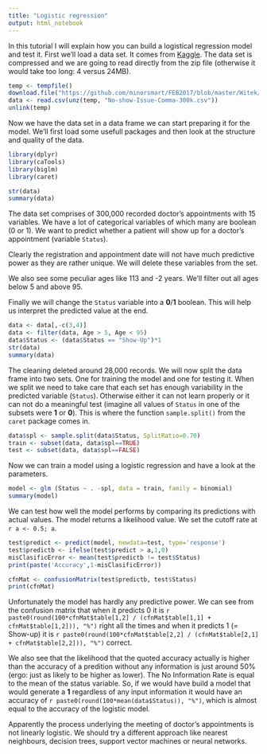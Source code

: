 ```yaml
---
title: "Logistic regression"
output: html_notebook
---
```


In this tutorial I will explain how you can build a logistical regression model and test it. First we'll load a data set. It comes from [Kaggle](https://www.kaggle.com/joniarroba/noshowappointments). The data set is compressed and we are going to read directly from the zip file (otherwise it would take too long: 4 versus 24MB).

```r
temp <- tempfile()
download.file("https://github.com/minorsmart/FEB2017/blob/master/Witek/doctor/No-show-Issue-Comma-300k.csv.zip?raw=true",temp)
data <- read.csv(unz(temp, "No-show-Issue-Comma-300k.csv"))
unlink(temp)
```

Now we have the data set in a data frame we can start preparing it for the model. We'll first load some usefull packages and then look at the structure and quality of the data.

```r
library(dplyr)
library(caTools)
library(biglm)
library(caret)

str(data)
summary(data)
```

The data set comprises of 300,000 recorded doctor's appointments with 15 variables. We have a lot of categorical variables of which many are boolean (0 or 1). We want to predict whether a patient will show up for a doctor's appointment (variable `Status`).

Clearly the registration and appointment date will not have much predictive power as they are rather unique. We will delete these variables from the set.

We also see some peculiar ages like 113 and -2 years. We'll filter out all ages below 5 and above 95.

Finally we will change the `Status` variable into a **0**/**1** boolean. This will help us interpret the predicted value at the end.

```r
data <- data[,-c(3,4)]
data <- filter(data, Age > 5, Age < 95)
data$Status <- (data$Status == "Show-Up")*1
str(data)
summary(data)
```

The cleaning deleted around 28,000 records. We will now split the data frame into two sets. One for training the model and one for testing it. When we split we need to take care that each set has enough variability in the predicted variable (`Status`). Otherwise either it can not learn properly or it can not do a meaningful test (imagine all values of `Status` in one of the subsets were **1** or **0**). This is where the function `sample.split()` from the `caret` package comes in.

```r
data$spl <- sample.split(data$Status, SplitRatio=0.70)
train <- subset(data, data$spl==TRUE)
test <- subset(data, data$spl==FALSE)
```

Now we can train a model using a logistic regression and have a look at the parameters.

```r
model <- glm (Status ~ . -spl, data = train, family = binomial)
summary(model)
```
We can test how well the model performs by comparing its predictions with actual values. The model returns a likelihood value. We set the cutoff rate at `r a <- 0.5; a`.

```r
test$predict <- predict(model, newdata=test, type='response')
test$predictb <- ifelse(test$predict > a,1,0)
misClasificError <- mean(test$predictb != test$Status)
print(paste('Accuracy',1-misClasificError))

cfnMat <- confusionMatrix(test$predictb, test$Status)
print(cfnMat)
```
Unfortunately the model has hardly any predictive power. We can see from the confusion matrix that when it predicts 0 it is `r paste0(round(100*cfnMat$table[1,2] / (cfnMat$table[1,1] + cfnMat$table[1,2])), "%")` right all the times and when it predicts 1 (= Show-up) it is `r paste0(round(100*cfnMat$table[2,2] / (cfnMat$table[2,1] + cfnMat$table[2,2])), "%")` correct.

We also see that the likelihood that the quoted accuracy actually is higher than the accuracy of a predition without any information is just around 50% (ergo: just as likely to be higher as lower). The No Information Rate is equal to the mean of the status variable. So, if we would have build a model that would generate a **1** regardless of any input information it would have an accuracy of `r paste0(round(100*mean(data$Status)), "%")`, which is almost equal to the accuracy of the logistic model.

Apparently the process underlying the meeting of doctor's appointments is not linearly logistic. We should try a different approach like nearest neighbours, decision trees, support vector machines or neural networks.
